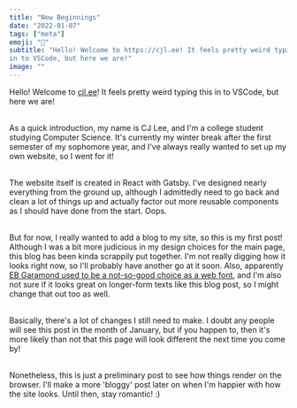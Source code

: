 ```yaml
---
title: "New Beginnings"
date: "2022-01-07"
tags: ["meta"]
emoji: "🎉"
subtitle: "Hello! Welcome to https://cjl.ee! It feels pretty weird typing this
in to VSCode, but here we are!"
image: ""
---
```


Hello! Welcome to [cjl.ee](https://cjl.ee)! It feels pretty weird typing this
in to VSCode, but here we are!<br/><br/>

As a quick introduction, my name is CJ Lee, and I'm a college student studying Computer Science. It's
currently my winter break after the first semester of my sophomore year, and
I've always really wanted to set up my own website, so I went for it!<br/><br/>

The website itself is created in React with Gatsby. I've designed nearly everything
from the ground up, although I admittedly need to go back and clean a lot of things up and
actually factor out more reusable components as I should have done from the start. Oops.<br/><br/>

But for now, I really wanted to add a blog to my site, so this is my first post!
Although I was a bit more judicious in my design choices for the main page, this blog
has been kinda scrappily put together. I'm not really digging how it looks right now,
so I'll probably have another go at it soon. Also, apparently [EB Garamond used to be a
not-so-good choice as a web font](https://designforhackers.com/blog/garamond/), and I'm
also not sure if it looks great on longer-form texts like this blog post, so I might change
that out too as well.<br/><br/>

Basically, there's a lot of changes I still need to make. I doubt any people will
see this post in the month of January, but if you happen to, then it's more likely
than not that this page will look different the next time you come by!<br/><br/>

Nonetheless, this is just a preliminary post to see how things render on the browser.
I'll make a more 'bloggy' post later on when I'm happier with how the site looks.
Until then, stay romantic! :)

